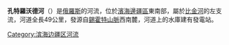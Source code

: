 {{Infobox River
|river_name = 孔特羅沃德河
|image_name =
|caption =
|origin = [[錫霍特山脈|錫霍特山脈]]
|mouth = [[比金河|比金河]]
|basin_countries = {{flag|Russia}}
|length = 49公里
|elevation =
|discharge =  
|watershed =  
}}

'''孔特羅沃德河'''（{{lang-rus|Контровод|Kontrovod}}）是[[俄羅斯|俄羅斯]]的河流，位於[[濱海邊疆區|濱海邊疆區]]東南部，屬於[[比金河|比金河]]的左支流，河道全長49公里，發源自[[錫霍特山脈|錫霍特山脈]]西南麓，河道上的水庫建有發電站。

[[Category:滨海边疆区河流|Category:滨海边疆区河流]]

{{Russia-geo-stub}}